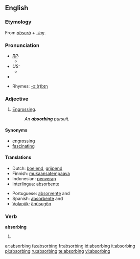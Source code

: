 ==English==
===Etymology===
From ''[[absorb]]'' + ''[[-ing]]''.

===Pronunciation===
* ''[[RP]]:''
** {{IPA|/əbˈzɔːbɪŋ/; /əbˈsɔːbɪŋ/}}
* ''US:''
** {{IPA|/æbˈzɔːrbɪŋ/; /æbˈsɔːrbɪŋ/}}
*{{audio|en-us-absorbing.ogg|Audio (US)}}

*Rhymes: [[Rhymes:English:-ɔː(r)bɪŋ|-ɔː(r)bɪŋ]]

===Adjective===
{{en-adj}}
# [[engross|Engrossing]].
#: ''An '''absorbing''' pursuit.''

====Synonyms====
* [[engrossing]]
* [[fascinating]]

====Translations====
{{top}}
* Dutch: [[boeiend]], [[grijpend]]
* Finnish: [[mukaansatempaava]]
* Indonesian: [[penyerap]]
* [[Interlingua]]: [[absorbente]]
{{mid}}
* Portuguese: [[absorvente]] {{m}} and {{f}}
* Spanish: [[absorbente]] {{m}} and {{f}}
* [[Volapük]]: [[änüsugön]]
{{bottom}}

===Verb===
'''absorbing'''
# {{present participle of|[[absorb]]}}

[[ar:absorbing]]
[[fa:absorbing]]
[[fr:absorbing]]
[[id:absorbing]]
[[it:absorbing]]
[[pl:absorbing]]
[[ru:absorbing]]
[[te:absorbing]]
[[vi:absorbing]]